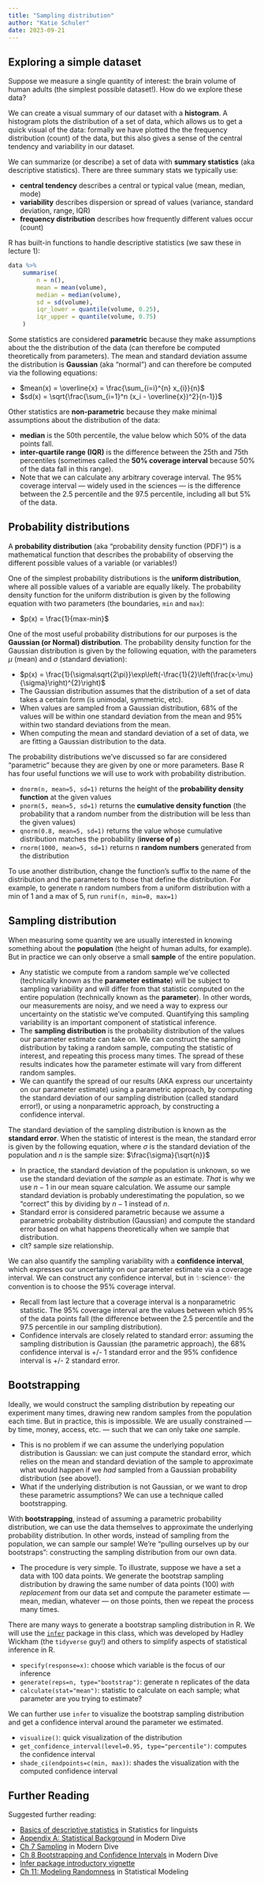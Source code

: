 ```yaml
---
title: "Sampling distribution"
author: "Katie Schuler"
date: 2023-09-21
---
```


## Exploring a simple dataset

Suppose we measure a single quantity of interest: the brain volume of human adults (the simplest possible dataset!). How do we explore these data?

We can create a visual summary of our dataset with a **histogram**. A histogram plots the distribution of a set of data, which allows us to get a quick visual of the data: formally we have plotted the the frequency distribution (count) of the data, but this also gives a sense of the central tendency and variability in our dataset.

We can summarize (or describe) a set of data with **summary statistics** (aka descriptive statistics). There are three summary stats we typically use: 

- **central tendency** describes a central or typical value (mean, median, mode)
- **variability** describes dispersion or spread of values (variance, standard deviation, range, IQR)
- **frequency distribution** describes how frequently different values occur (count)

R has built-in functions to handle descriptive statistics (we saw these in lecture 1): 

```r
data %>%
    summarise(
        n = n(), 
        mean = mean(volume),
        median = median(volume),
        sd = sd(volume),
        iqr_lower = quantile(volume, 0.25),
        iqr_upper = quantile(volume, 0.75)
    ) 
```

Some statistics are considered **parametric** because they make assumptions about the the distribution of the data (can therefore be computed theoretically from parameters). The mean and standard deviation assume the distribution is **Gaussian** (aka "normal") and can therefore be computed via the following equations: 

- $mean(x) = \overline{x} = \frac{\sum_{i=i}^{n} x_{i}}{n}$
- $sd(x) = \sqrt{\frac{\sum_{i=1}^n (x_i - \overline{x})^2}{n-1}}$


Other statistics are **non-parametric** because they make minimal assumptions about the distribution of the data: 

- **median** is the 50th percentile, the value below which 50% of the data points fall. 
- **inter-quartile range (IQR)** is the difference between the 25th and 75th percentiles (sometimes called the **50% coverage interval** because 50% of the data fall in this range).  
- Note that we can calculate any arbitrary coverage interval. The 95% coverage interval — widely used in the sciences — is the difference between the 2.5 percentile and the 97.5 percentile, including all but 5% of the data. 


<!-- If we see that our data follow a roughly Gaussian distribution (unimodal, symmetric) — usually via a histogram! — we can use the mean to describe the central tendency and standard deviation to describe the spread of the values. What if the data does not meet the assumptions of the Gaussian distribution? One option is to choose another parametric probability distribution (run `help(Distributions)` for a full list of available distributions). Another is to use a nonparametric approach, where the probability distribution is not determined by parameters but is instead determined by the data. -->

## Probability distributions

A **probability distribution** (aka "probability density function (PDF)") is a mathematical function that describes the probability of observing the different possible values of a variable (or variables!)  

One of the simplest probability distributions is the **uniform distribution**, where all possible values of a variable are equally likely. The probability density function for the uniform distribution is given by the following equation with two parameters (the boundaries, `min` and `max`): 

- $p(x) = \frac{1}{max-min}$

One of the most useful probability distributions for our purposes is the **Gaussian (or Normal) distribution**. The probability density function for the Gaussian distribution is given by the following equation, with the parameters $\mu$ (mean) and $\sigma$ (standard deviation):

- $p(x) = \frac{1}{\sigma\sqrt{2\pi}}\exp\left(-\frac{1}{2}\left(\frac{x-\mu}{\sigma}\right)^{2}\right)$
- The Gaussian distribution assumes that the distribution of a set of data takes a certain form (is unimodal, symmetric, etc).
- When values are sampled from a Gaussian distribution, 68% of the values will be within one standard deviation from the mean and 95% within two standard deviations from the mean.
- When computing the mean and standard deviation of a set of data, we are fitting a Gaussian distribution to the data. 

The probability distributions we've discussed so far are considered "parametric" because they are given by one or more parameters. Base R has four useful functions we will use to work with probability distribution. 

- `dnorm(n, mean=5, sd=1)` returns the height of the **probability density function** at the given values
- `pnorm(5, mean=5, sd=1)` returns the **cumulative density function** (the probability that a random number from the distribution will be less than the given values)
- `qnorm(0.8, mean=5, sd=1)` returns the value whose cumulative distribution matches the probability (**inverse of `p`**)
- `rnorm(1000, mean=5, sd=1)` returns n **random numbers** generated from the distribution

To use another distribution, change the function's suffix to the name of the distribution and the parameters to those that define the distribution. For example, to generate n random numbers from a uniform distribution with a min of 1 and a max of 5, run `runif(n, min=0, max=1)`

<!-- ## Standard deviation

Most of us have an intuitive understanding of how the mean is computed: add up all the values and divide by the number of values.  But what about the standard deviation? To understand how the standard deviation is computed, it helps to think the mean as a very simple model of our data: one where all cases are the same. Each individual case can be expressed as the **model value** plus how much the case deviates from the model value (**residual**, or leftover).

- Just as the mean describes a typical value in our data set, we can use the mean square of the residuals to describe the typical variation in our data set. To compute the **mean square**, we square the residuals (a neat trick that makes them all positive!) and then add them up — known as the **sum of squares**. Then, we divide by the number of cases, $n$, minus 1. (we'll see why we use $n-1$ instead of just $n$ later in the lecture).
- Later in the class, we'll compute the *mean square* for all sorts of models. Here, when it's used to describe how far a set of data are from the mean, it goes by the nickname **variance**. To fix the annoying squared units, we take the square root of the variance and voilà! We have the **standard deviation**. -->


## Sampling distribution

When measuring some quantity we are usually interested in knowing something about the **population** (the height of human adults, for example). But in practice we can only observe a small **sample** of the entire population. 

- Any statistic we compute from a random sample we've collected (technically known as the **parameter estimate**) will be subject to sampling variability and will differ from that statistic computed on the entire population (technically known as the **parameter**). In other words, our measurements are noisy, and we need a way to express our uncertainty on the statistic we've computed. Quantifying this sampling variability is an important component of statistical inference. 
- The **sampling distribution** is the probability distribution of the values our parameter estimate can take on. We can construct the sampling distribution by taking a random sample, computing the statistic of interest, and repeating this process many times.  The spread of these results indicates how the parameter estimate will vary from different random samples.
- We can quantify the spread of our results (AKA express our uncertainty on our parameter estimate) using a parametric approach, by computing the standard deviation of our sampling distribution (called standard error!), or using a nonparametric approach, by constructing a confidence interval.


The standard deviation of the sampling distribution is known as the **standard error**. When the statistic of interest is the mean, the standard error is given by the following equation, where $\sigma$ is the standard deviation of the population and $n$ is the sample size: $\frac{\sigma}{\sqrt{n}}$

- In practice, the standard deviation of the population is unknown, so we use the standard deviation of the *sample* as an estimate. *That* is why we use $n-1$ in our mean square calculation. We assume our sample standard deviation is probably underestimating the population, so we "correct" this by dividing by $n-1$ instead of $n$.
- Standard error is considered parametric because we assume a parametric probability distribution (Gaussian) and compute the standard error based on what happens theoretically when we sample that distribution.
- clt? sample size relationship. 

We can also quantify the sampling variability with a **confidence interval**, which expresses our uncertainty on our parameter estimate via a coverage interval. We can construct any confidence interval, but in ✨science✨ the convention is to choose the 95% coverage interval.

- Recall from last lecture that a coverage interval is a nonparametric statistic. The 95% coverage interval are the values between which 95% of the data points fall (the difference between the 2.5 percentile and the 97.5 percentile in our sampling distribution).
- Confidence intervals are closely related to standard error: assuming the sampling distribution is Gaussian (the parametric approach), the 68% confidence interval is +/- 1 standard error and the 95% confidence interval is +/- 2 standard error.


## Bootstrapping

Ideally, we would construct the sampling distribution by repeating our experiment many times, drawing new random samples from the population each time. But in practice, this is impossible. We are usually constrained — by time, money, access, etc. — such that we can only take *one* sample. 

- This is no problem if we can assume the underlying population distribution is Gaussian: we can just compute the standard error, which relies on the mean and standard deviation of the sample to approximate what would happen if we *had* sampled from a Gaussian probability distribution (see above!). 
- What if the underlying distribution is not Gaussian, or we want to drop these parametric assumptions? We can use a technique called bootstrapping. 

With **bootstrapping**, instead of assuming a parametric probability distribution, we can use the data themselves to approximate the underlying probability distribution. In other words, instead of sampling from the population, we can sample our sample! We're "pulling ourselves up by our bootstraps": constructing the sampling distribution from our own data.

- The procedure is very simple. To illustrate, suppose we have a set a data with 100 data points. We generate the bootstrap sampling distribution by drawing the same number of data points (100) *with replacement* from our data set and compute the parameter estimate — mean, median, whatever — on those points, then we repeat the process many times. 


There are many ways to generate a bootstrap sampling distribution in R. We will use the [`infer`](https://infer.netlify.app/) package in this class, which was developed by Hadley Wickham (the `tidyverse` guy!) and others to simplify aspects of statistical inference in R. 

  - `specify(response=x)`: choose which variable is the focus of our inference 
  - `generate(reps=n, type="bootstrap")`: generate n replicates of the data 
  - `calculate(stat="mean")`: statistic to calculate on each sample; what parameter are you trying to estimate? 

We can further use `infer` to visualize the bootstrap sampling distribution and get a confidence interval around the parameter we estimated. 

  - `visualize()`: quick visualization of the distribution
  - `get_confidence_interval(level=0.95, type="percentile")`: computes the confidence interval
  - `shade_ci(endpoints=c(min, max))`: shades the visualization with the computed confidence interval


 
## Further Reading

Suggested further reading:

- [Basics of descriptive statistics](https://dlf.uzh.ch/openbooks/statisticsforlinguists/chapter/basics-of-descriptive-statistics/) in Statistics for linguists
- [Appendix A: Statistical Background](https://moderndive.com/A-appendixA.html) in Modern Dive
- [Ch 7 Sampling](https://moderndive.com/7-sampling.html) in Modern Dive
- [Ch 8 Bootstrapping and Confidence Intervals](https://moderndive.com/8-confidence-intervals.html) in Modern Dive
- [Infer package introductory vignette](https://infer.netlify.app/articles/infer)
- [Ch 11: Modeling Randomness](https://dtkaplan.github.io/SM2-bookdown/modeling-randomness.html) in Statistical Modeling
